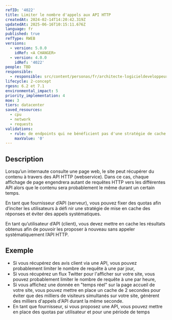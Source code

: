 ```yaml
---
refID: '4022'
title: Limiter le nombre d'appels aux API HTTP
createdAt: 2024-02-14T14:20:42.319Z
updatedAt: 2025-06-16T10:15:11.676Z
language: fr
published: true
refType: RWEB
versions:
  - version: 5.0.0
    idRef: <A CHANGER>
  - version: 4.0.0
    idRef: '4022'
people: TBD
responsible:
  - responsible: src/content/personas/fr/architecte-logicieldeveloppeur.mdx
lifecycle: 2-concept
rgesn: 6.2 et 7.1
environmental_impact: 5
priority_implementation: 4
moe: 3
tiers: datacenter
saved_resources:
  - cpu
  - network
  - requests
validations:
  - rule: de endpoints qui ne bénéficient pas d'une stratégie de cache pertinente
    maxValue: '0'
---
```


## Description

Lorsqu’un internaute consulte une page web, le site peut récupérer du contenu à travers des API HTTP (webservice). Dans ce cas, chaque affichage de page engendrera autant de requêtes HTTP vers les différentes API alors que le contenu sera probablement le même durant un certain temps.

En tant que fournisseur d’API (serveur), vous pouvez fixer des quotas afin d’inciter les utilisateurs à défi nir une stratégie de mise en cache des réponses et éviter des appels systématiques.

En tant qu’utilisateur d’API (client), vous devez mettre en cache les résultats obtenus afin de pouvoir les proposer à nouveau sans appeler systématiquement l’API HTTP.

## Exemple

* Si vous récupérez des avis client via une API, vous pouvez probablement limiter le nombre de requête à une par jour,
* Si vous récupérez un flux Twitter pour l'afficher sur votre site, vous pouvez probablement limiter le nombre de requête à une par heure,
* Si vous affichez une donnée en "temps réel" sur la page accueil de votre site, vous pouvez mettre en place un cache de 2 secondes pour éviter que des milliers de visiteurs simultanés sur votre site, génèrent des milliers d'appels d'API durant la même seconde.
* En tant que fournisseur, si vous proposez une API, vous pouvez mettre en place des quotas par utilisateur et pour une période de temps
